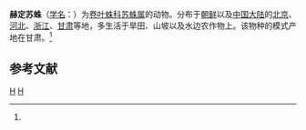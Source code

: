 {{Speciesbox
| taxon = Sudesna hedini
| binomial_authority = (Schenkel, 1937)<ref name='id14052'>{{cite web| url =http://www.bioinfo.cn/db05/BjdwSpecies.php?action=view&id=14052| title =赫定苏蛛| work =《中国动物物种编目数据库》| publisher =中国科学院微生物研究所| author =中国科学院动物研究所| accessdate =2009-04-28| deadurl =yes| archiveurl =https://web.archive.org/web/20160305014338/http://www.bioinfo.cn/db05/BjdwSpecies.php?action=view&id=14052| archivedate =2016-03-05}}</ref>
}}

'''赫定苏蛛'''（[[学名|学名]]：{{lang|la|''Sudesna hedini''}}）为[[卷叶蛛科|卷叶蛛科]][[苏蛛属|苏蛛属]]的动物。分布于[[朝鲜|朝鲜]]以及[[中国大陆|中国大陆]]的[[北京|北京]]、[[河北|河北]]、[[浙江|浙江]]、[[甘肃|甘肃]]等地，多生活于旱田、山坡以及水边农作物上。该物种的模式产地在甘肃。<ref name='id14052'/>

== 参考文献 ==
{{reflist}}

{{蜘蛛小作品}}
{{taxonbar}}
[[Category:_1937年描述的动物|H]]
[[Category:苏蛛属|H]]